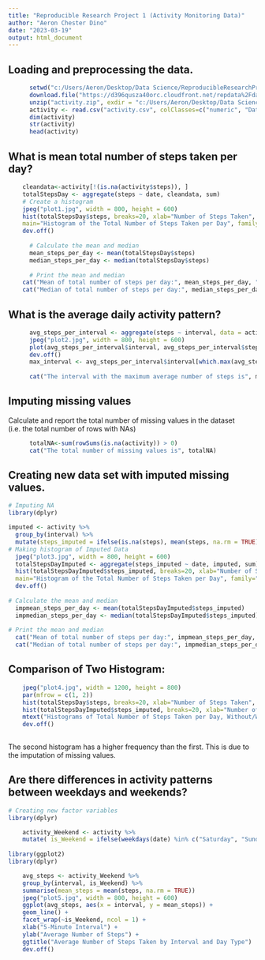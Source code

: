 ```yaml
---
title: "Reproducible Research Project 1 (Activity Monitoring Data)"
author: "Aeron Chester Dino"
date: "2023-03-19"
output: html_document
---
```



## Loading and preprocessing the data.

```r
      setwd("c:/Users/Aeron/Desktop/Data Science/ReproducibleResearchProject1")
      download.file("https://d396qusza40orc.cloudfront.net/repdata%2Fdata%2Factivity.zip", destfile = "activity.zip")
      unzip("activity.zip", exdir = "c:/Users/Aeron/Desktop/Data Science/ReproducibleResearchProject1")
      activity <- read.csv("activity.csv", colClasses=c("numeric", "Date", "numeric"))
      dim(activity)
      str(activity)
      head(activity)


```
## What is mean total number of steps taken per day?
```r
    cleandata<-activity[!(is.na(activity$steps)), ]
    totalStepsDay <- aggregate(steps ~ date, cleandata, sum)
    # Create a histogram
    jpeg("plot1.jpg", width = 800, height = 600)
    hist(totalStepsDay$steps, breaks=20, xlab="Number of Steps Taken", 
    main="Histogram of the Total Number of Steps Taken per Day", family="serif")
    dev.off()
      
      # Calculate the mean and median
      mean_steps_per_day <- mean(totalStepsDay$steps)
      median_steps_per_day <- median(totalStepsDay$steps)
      
      # Print the mean and median
    cat("Mean of total number of steps per day:", mean_steps_per_day, "\n")
    cat("Median of total number of steps per day:", median_steps_per_day, "\n")

```

## What is the average daily activity pattern?
```r

      avg_steps_per_interval <- aggregate(steps ~ interval, data = activity, mean, na.rm = TRUE)
      jpeg("plot2.jpg", width = 800, height = 600)
      plot(avg_steps_per_interval$interval, avg_steps_per_interval$steps, type = "l", xlab = "5-minute interval", ylab = "Average number of steps")
      dev.off()
      max_interval <- avg_steps_per_interval$interval[which.max(avg_steps_per_interval$steps)]
      
      cat("The interval with the maximum average number of steps is", max_interval)
```

## Imputing missing values

Calculate and report the total number of missing values in the dataset (i.e. the total number of rows with NAs)
``` r

      totalNA<-sum(rowSums(is.na(activity)) > 0)
      cat("The total number of missing values is", totalNA)
```

## Creating new data set with imputed missing values.

```r
# Imputing NA
library(dplyr)

imputed <- activity %>%
  group_by(interval) %>%
  mutate(steps_imputed = ifelse(is.na(steps), mean(steps, na.rm = TRUE), steps))
# Making histogram of Imputed Data
  jpeg("plot3.jpg", width = 800, height = 600)
  totalStepsDayImputed <- aggregate(steps_imputed ~ date, imputed, sum)
  hist(totalStepsDayImputed$steps_imputed, breaks=20, xlab="Number of Steps Taken", 
  main="Histogram of the Total Number of Steps Taken per Day", family="serif")
  dev.off()
 
# Calculate the mean and median
  impmean_steps_per_day <- mean(totalStepsDayImputed$steps_imputed)
  impmedian_steps_per_day <- median(totalStepsDayImputed$steps_imputed)
      
# Print the mean and median
  cat("Mean of total number of steps per day:", impmean_steps_per_day, "\n")
  cat("Median of total number of steps per day:", impmedian_steps_per_day, "\n")

```

## Comparison of Two Histogram:
```r
    jpeg("plot4.jpg", width = 1200, height = 800)
    par(mfrow = c(1, 2))
    hist(totalStepsDay$steps, breaks=20, xlab="Number of Steps Taken", family="serif", ylim=c(0,20), main=NULL)
    hist(totalStepsDayImputed$steps_imputed, breaks=20, xlab="Number of Steps Taken",family="serif", ylim=c(0,20), main=NULL)
    mtext("Histograms of Total Number of Steps Taken per Day, Without/With Imputed Values",adj=0.95, family="serif", font=2)
    dev.off()
      
```
The second histogram has a higher frequency than the first. This is due to the imputation of missing values.

## Are there differences in activity patterns between weekdays and weekends?

```r
# Creating new factor variables
library(dplyr)

    activity_Weekend <- activity %>%
    mutate( is_Weekend = ifelse(weekdays(date) %in% c("Saturday", "Sunday"), "Weekend", "Weekday"))
 
library(ggplot2)
library(dplyr)

    avg_steps <- activity_Weekend %>%
    group_by(interval, is_Weekend) %>%
    summarise(mean_steps = mean(steps, na.rm = TRUE))
    jpeg("plot5.jpg", width = 800, height = 600)
    ggplot(avg_steps, aes(x = interval, y = mean_steps)) +
    geom_line() +
    facet_wrap(~is_Weekend, ncol = 1) +
    xlab("5-Minute Interval") +
    ylab("Average Number of Steps") +
    ggtitle("Average Number of Steps Taken by Interval and Day Type")
    dev.off()

```

